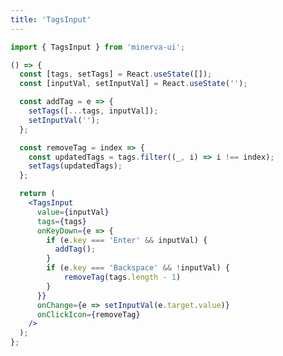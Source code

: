 ```yaml
---
title: 'TagsInput'
---
```



```js
import { TagsInput } from 'minerva-ui';
```

```jsx live
() => {
  const [tags, setTags] = React.useState([]);
  const [inputVal, setInputVal] = React.useState('');

  const addTag = e => {
    setTags([...tags, inputVal]);
    setInputVal('');
  };

  const removeTag = index => {
    const updatedTags = tags.filter((_, i) => i !== index);
    setTags(updatedTags);
  };

  return (
    <TagsInput
      value={inputVal}
      tags={tags}
      onKeyDown={e => {
        if (e.key === 'Enter' && inputVal) {
          addTag();
        }
        if (e.key === 'Backspace' && !inputVal) {
            removeTag(tags.length - 1)
        }
      }}
      onChange={e => setInputVal(e.target.value)}
      onClickIcon={removeTag}
    />
  );
};
```
